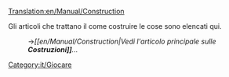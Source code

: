 [[Translation:en/Manual/Construction]]


Gli articoli che trattano il come costruire le cose sono elencati qui.
:→''[[en/Manual/Construction|Vedi l'articolo principale sulle '''Costruzioni]]'''...''

[[Category:it/Giocare]]